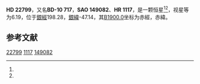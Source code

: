 {{Starbox begin
| name = HD 22799
}}
{{Starbox observe
| epoch = [[J2000.0|J2000.0]]
| constell = {{星座名待查}}<ref name=SIMBAD>{{cite web
 | url=http://simbad.u-strasbg.fr/simbad/sim-id?Ident=HR+1117
 | title =Pulsating variable Star
 | publisher=Centre de Données astronomiques de Strasbourg
 | work=SIMBAD
 | accessdate=2012-07-13}}</ref><ref name=DATA>{{cite web
 | url=http://vizier.u-strasbg.fr/viz-bin/VizieR-5?-out.add=.&-source=5050&-corr=PK=HR&-out.max=9999&HR=1117
 | title=VizieR Detailed Page
 | accessdate=2012-07-13
 | archive-date=2016-03-04
 | archive-url=https://web.archive.org/web/20160304212520/http://vizier.u-strasbg.fr/viz-bin/VizieR-5?-out.add=.&-source=5050&-corr=PK=HR&-out.max=9999&HR=1117
 | dead-url=no
 }}</ref>
| 星官 = 
| ra = {{RA|3|39|25.4}}<ref name=SIMBAD /><ref name=DATA />
| dec = {{DEC|-10|26|14}}<ref name=SIMBAD /><ref name=DATA />
| appmag_v = 6.19<ref name=SIMBAD /><ref name=DATA />
}}
{{Starbox character
| class = G5<ref name=SIMBAD /><ref name=DATA />
| b-v = 1.03<ref name=SIMBAD /><ref name=DATA />
| u-b = <ref name=SIMBAD /><ref name=DATA />
| r-i = <ref name=SIMBAD /><ref name=DATA />
| variable = 
}}
{{Starbox astrometry
| radial_v = 
| prop_mo_ra = 23
| parallax = 
| p_error = 
}}
{{Starbox catalog
| names =BD-10 717，[[SAO星表|SAO]] 149082，[[HD星表|HD]] 22799，[[HR星表|HR]] 1117}}
{{Starbox reference |Simbad=HR+1117}}
{{Starbox end}}

'''HD 22799'''，又名'''BD-10 717'''，'''SAO 149082'''、'''HR 1117'''，是一颗恒星<ref name=SIMBAD /><ref name=DATA />，视星等为6.19，位于[[銀道座標系|銀經]]198.28，[[銀道座標系|銀緯]]-47.14，其[[B1900.0|B1900.0]]坐标为赤經{{RA|3|34|38.5}}，赤緯{{DEC|-10|-47.14|35}}。

== 参考文献 ==
{{reflist}}

{{star-stub}}

[[Category:HD和HDE天體|22799]]
[[Category:HR天體|1117]]
[[Category:SAO天體|149082]]